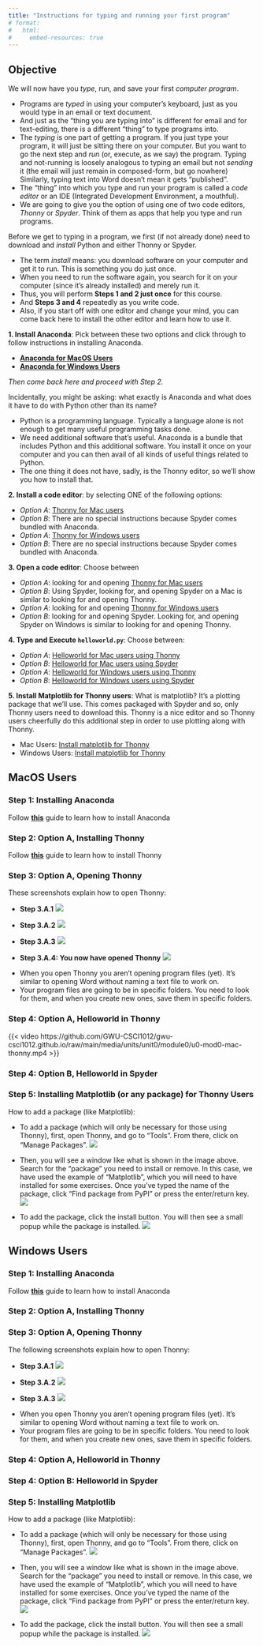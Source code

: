 ```yaml
---
title: "Instructions for typing and running your first program"
# format: 
#   html:
#     embed-resources: true
---
```


<!-- <div class="breadcrumbs">
  <a href="../../../index.qmd">Home</a> &raquo;
  <a href="">Units</a> &raquo;
  <span class="current-page"></span>
</div> -->

## Objective

We will now have you <em>type</em>, </em>run</em>, and save your first <em>computer program</em>.

:::{.callout-note}
- Programs are <em>typed</em> in using your computer's keyboard, just as you would type in an email or text document. 
- And just as the "thing you are typing into" is different for email and for text-editing, there is a different "thing" to type programs into.
- The <em>typing</em> is one part of getting a program. If you just type your program, it will just be sitting there on your computer. But you want to go the next step and <em>run</em> (or, execute, as we say) the program. Typing and not-running is loosely analogous to typing an email but not <em>sending</em> it (the email will just remain in composed-form, but go nowhere) Similarly, typing text into Word doesn't mean it gets "published".
- The "thing" into which you type and run your program is called a <em>code editor</em> or an IDE (Integrated Development Environment, a mouthful).
- We are going to give you the option of using one of two code editors, <em>Thonny</em> or <em>Spyder</em>. Think of them as apps that help you type and run programs.
:::

Before we get to typing in a program, we first (if not already done) need to download and <em>install</em> Python and either Thonny or Spyder.

- The term <em>install</em> means: you download software on your computer and get it to run. This is something you do just once.
- When you need to run the software again, you search for it on your computer (since it's already installed) and merely run it.
- Thus, you will perform <b>Steps 1 and 2 just once</b> for this course.
- And <b>Steps 3 and 4</b> repeatedly as you write code.
- Also, if you start off with one editor and change your mind, you can come back here to install the other editor and learn how to use it.

**1. Install Anaconda**: Pick between these two options and click through to follow instructions in installing Anaconda.

- [**Anaconda for MacOS Users**](anaconda-mac.qmd)
- [**Anaconda for Windows Users**](anaconda-windows.qmd)

<em>Then come back here and proceed with Step 2.</em>

Incidentally, you might be asking: what exactly is Anaconda and what does it have to do with Python other than its name?

- Python is a programming language. Typically a language alone is not enough to get many useful programming tasks done.
- We need additional software that's useful. Anaconda is a bundle that includes Python and this additional software. You install it once on your computer and you can then avail of all kinds of useful things related to Python.
- The one thing it does not have, sadly, is the Thonny editor, so we'll show you how to install that.

**2. Install a code editor**: by selecting ONE of the following options:

- *Option A*: [Thonny for Mac users](thonny-mac.qmd#install-thonny)
- *Option B*: There are no special instructions because Spyder comes bundled with Anaconda.
- *Option A*: [Thonny for Windows users](thonny-windows.qmd#install-thonny)
- *Option B*: There are no special instructions because Spyder comes bundled with Anaconda.


**3. Open a code editor**: Choose between

- *Option A*: looking for and opening [Thonny for Mac users](editor.qmd#open-thonny-mac)
- *Option B*: Using Spyder, looking for, and opening Spyder on a Mac is similar to looking for and opening Thonny.
- *Option A*: looking for and opening [Thonny for Windows users](editor.qmd#open-thonny-windows)
- *Option B*: looking for and opening Spyder. Looking for, and opening Spyder on Windows is similar to looking for and opening Thonny.

**4. Type and Execute `helloworld.py`**: Choose between:

- *Option A*: [Helloworld for Mac users using Thonny](thonny-mac.qmd#hello-thonny)
- *Option B*: [Helloworld for Mac users using Spyder](thonny-mac.qmd#hello-spyder)
- *Option A*: [Helloworld for Windows users using Thonny](thonny-windows.qmd#hello-thonny)
- *Option B*: [Helloworld for Windows users using Spyder](thonny-windows.qmd#hello-spyder)

**5. Install Matplotlib for Thonny users**: 
What is matplotlib? It's a plotting package that we'll use. This comes packaged with Spyder and so, only Thonny users need to download this. Thonny is a nice editor and so Thonny users cheerfully do this additional step in order to use plotting along with Thonny. 

- Mac Users: [Install matplotlib for Thonny](editor.qmd#mac-matplotlib)
- Windows Users: [Install matplotlib for Thonny](editor.qmd#windows-matplotlib)

## MacOS Users
### Step 1: Installing Anaconda
Follow [**this**](anaconda-mac.qmd) guide to learn how to install Anaconda 

### Step 2: Option A, Installing Thonny
<div id="open-thonny-mac"></div>
Follow [**this**](thonny-mac.qmd) guide to learn how to install Thonny

### Step 3: Option A, Opening Thonny
These screenshots explain how to open Thonny:

- **Step 3.A.1**
![](../../media/units/unit0/module0/spotlight-thonny-1.png)

- **Step 3.A.2**
![](../../media/units/unit0/module0/spotlight-thonny-2.png)

- **Step 3.A.3**
![](../../media/units/unit0/module0/spotlight-thonny-3.png)

- **Step 3.A.4: You now have opened Thonny**
![](../../media/units/unit0/module0/spotlight-thonny-4.png)

:::{.callout-note}
- When you open Thonny you aren't opening program files (yet). It's similar to opening Word without naming a text file to work on.
- Your program files are going to be in specific folders. You need to look for them, and when you create new ones, save them in specific folders.
:::

### Step 4: Option A, Helloworld in Thonny
{{< video  https://github.com/GWU-CSCI1012/gwu-csci1012.github.io/raw/main/media/units/unit0/module0/u0-mod0-mac-thonny.mp4 >}}
<!-- <video src="(/media/units/unit0/module0/u0-mod0-mac-thonny.mp4" type="video/mp4" controls="controls"></video> -->

### Step 4: Option B, Helloworld in Spyder

### Step 5: Installing Matplotlib (or any package) for Thonny Users
How to add a package (like Matplotlib):

- To add a package (which will only be necessary for those using Thonny), first, open Thonny, and go to "Tools". From there, click on "Manage Packages".
![](../../media/units/unit0/module0/step1mac.jpg)

- Then, you will see a window like what is shown in the image above. Search for the "package" you need to install or remove. In this case, we have used the example of "Matplotlib", which you will need to have installed for some exercises. Once you've typed the name of the package, click "Find package from PyPI" or press the enter/return key.
![](../../media/units/unit0/module0/step2.png)

- To add the package, click the install button. You will then see a small popup while the package is installed.
![](../../media/units/unit0/module0/step3add.png)

## Windows Users
### Step 1: Installing Anaconda
Follow [**this**](anaconda-windows.qmd) guide to learn how to install Anaconda 

### Step 2: Option A, Installing Thonny


### Step 3: Option A, Opening Thonny
<div id="open-thonny-windows"></div>
The following screenshots explain how to open Thonny:

- **Step 3.A.1**
![](../../media/units/unit0/module0/windows-thonny-1.png)

- **Step 3.A.2**
![](../../media/units/unit0/module0/windows-thonny-2.png)

- **Step 3.A.3**
![](../../media/units/unit0/module0/windows-thonny-3.png)

:::{.callout-note}
- When you open Thonny you aren't opening program files (yet). It's similar to opening Word without naming a text file to work on.
- Your program files are going to be in specific folders. You need to look for them, and when you create new ones, save them in specific folders.
:::

### Step 4: Option A, Helloworld in Thonny

### Step 4: Option B: Helloworld in Spyder

### Step 5: Installing Matplotlib
How to add a package (like Matplotlib):

- To add a package (which will only be necessary for those using Thonny), first, open Thonny, and go to "Tools". From there, click on "Manage Packages".
![](../../media/units/unit0/module0/step1win.png)

- Then, you will see a window like what is shown in the image above. Search for the "package" you need to install or remove. In this case, we have used the example of "Matplotlib", which you will need to have installed for some exercises. Once you've typed the name of the package, click "Find package from PyPI" or press the enter/return key.
![](../../media/units/unit0/module0/step2.png)

- To add the package, click the install button. You will then see a small popup while the package is installed.
![](../../media/units/unit0/module0/step3add.png)
